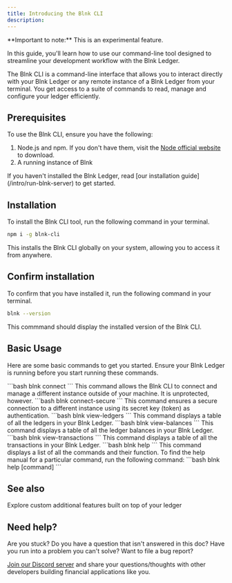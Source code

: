 ```yaml
---
title: Introducing the Blnk CLI
description: 
---
```


<Warning>
    **Important to note:** This is an experimental feature.
</Warning>

In this guide, you'll learn how to use our command-line tool designed to streamline your development workflow with the Blnk Ledger.

The Blnk CLI is a command-line interface that allows you to interact directly with your Blnk Ledger or any remote instance of a Blnk Ledger from your terminal. You get access to a suite of commands to read, manage and configure your ledger efficiently. 

## Prerequisites

To use the Blnk CLI, ensure you have the following:

1. Node.js and npm. If you don't have them, visit the [Node official website](https://nodejs.org/) to download.
2. A running instance of Blnk

<Info>
    If you haven't installed the Blnk Ledger, read [our installation guide](/intro/run-blnk-server) to get started. 
</Info>

## Installation

To install the Blnk CLI tool, run the following command in your terminal.

```bash
npm i -g blnk-cli
```

This installs the Blnk CLI globally on your system, allowing you to access it from anywhere.

## Confirm installation

To confirm that you have installed it, run the following command in your terminal.

```bash
blnk --version
```

This commmand should display the installed version of the Blnk CLI.

## Basic Usage

Here are some basic commands to get you started. Ensure your Blnk Ledger is running before you start running these commands.

<Steps>
    <Step title="Connect to a different instance">
        ```bash
        blnk connect <url>
        ```
        This command allows the Blnk CLI to connect and manage a different instance outside of your machine. It is unprotected, however.
    </Step>
    <Step title="Securely connect to a different instance">
        ```bash
        blnk connect-secure <url> <token>
        ```
        This command ensures a secure connection to a different instance using its secret key (token) as authentication.
    </Step>
    <Step title="View all ledgers">
        ```bash
        blnk view-ledgers
        ```
        This command displays a table of all the ledgers in your Blnk Ledger.
    </Step>
    <Step title="View all balances">
        ```bash
        blnk view-balances
        ```
        This command displays a table of all the ledger balances in your Blnk Ledger.
    </Step>
    <Step title="View all transactions">
        ```bash
        blnk view-transactions
        ```
        This command displays a table of all the transactions in your Blnk Ledger.
    </Step>
    <Step title="Help manual">
        ```bash
        blnk help
        ```
        This command displays a list of all the commands and their function. To find the help manual for a particular command, run the following command:
        ```bash
        blnk help [command]
        ```    
    </Step>
</Steps>

## See also

<Card title="Blnk Plugins" icon="book-open-cover" href="introducing-plugins">
	Explore custom additional features built on top of your ledger
</Card>

## Need help?

Are you stuck? Do you have a question that isn't answered in this doc? Have you run into a problem you can't solve? Want to file a bug report?

[Join our Discord server](https://discord.gg/7WNv94zPpx) and share your questions/thoughts with other developers building financial applications like you.